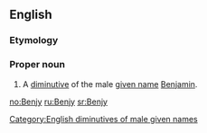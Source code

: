 ==English==

===Etymology===
{{suffix|en|Benjamin|y|id2=diminutive}}

===Proper noun===
{{en-proper noun}}

# A [[diminutive]] of the male [[given name]] [[Benjamin]].

[[Category:English diminutives of male given names]]

[[no:Benjy]]
[[ru:Benjy]]
[[sr:Benjy]]